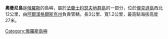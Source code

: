 '''奧曼尼島'''是[[俄羅斯|俄羅斯]]的島嶼，屬於[[法蘭士約瑟夫地群島|法蘭士約瑟夫地群島]]的一部分，位於[[傑克遜島|傑克遜島]]西北12公里，由[[阿爾漢格爾斯克州|阿爾漢格爾斯克州]]負責管轄，長3公里、寬1.2公里，最高點海拔高度27米。

[[Category:俄羅斯島嶼|Category:俄羅斯島嶼]]
{{Russia-geo-stub}}